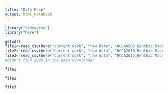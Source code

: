 ```yaml
---
title: "Data Prep"
output: html_notebook
---
```


```r
library("tidyverse")
library("here")
```


```r
getwd()
file1<-read_csv(here("current work", "raw data", "NCCA0506_Benthic Macroinvertebrates.csv"))
file2<-read_csv(here("current work", "raw data", "NCCA2010_Benthic Macroinvertebrates.csv"))
file3<-read_csv(here("current work", "raw data", "NCCA2015_Benthic Macroinvertebrate Count.csv"))
#didn't find 2020 in the data downloader
```
```r
file1
```

```r
file2
```

```r
file3
```

